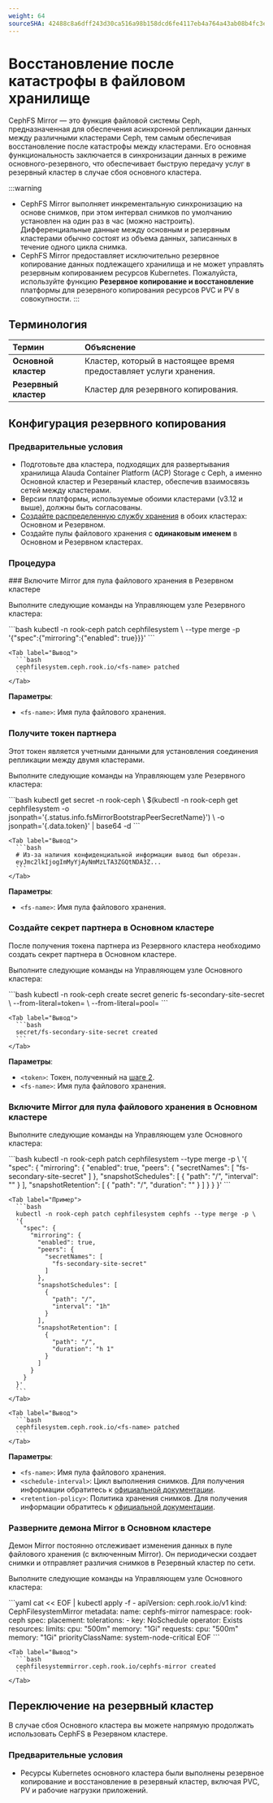 ```yaml
---
weight: 64
sourceSHA: 42488c8a6dff243d30ca516a98b158dcd6fe4117eb4a764a43ab08b4fc3ef69f
---
```


# Восстановление после катастрофы в файловом хранилище

CephFS Mirror — это функция файловой системы Ceph, предназначенная для обеспечения асинхронной репликации данных между различными кластерами Ceph, тем самым обеспечивая восстановление после катастрофы между кластерами. Его основная функциональность заключается в синхронизации данных в режиме основного-резервного, что обеспечивает быструю передачу услуг в резервный кластер в случае сбоя основного кластера.

:::warning

- CephFS Mirror выполняет инкрементальную синхронизацию на основе снимков, при этом интервал снимков по умолчанию установлен на один раз в час (можно настроить). Дифференциальные данные между основным и резервным кластерами обычно состоят из объема данных, записанных в течение одного цикла снимка.
- CephFS Mirror предоставляет исключительно резервное копирование данных подлежащего хранилища и не может управлять резервным копированием ресурсов Kubernetes. Пожалуйста, используйте функцию **Резервное копирование и восстановление** платформы для резервного копирования ресурсов PVC и PV в совокупности.
:::

## Терминология

| Термин                | Объяснение                                       |
| :-------------------- | :------------------------------------------------ |
| **Основной кластер**  | Кластер, который в настоящее время предоставляет услуги хранения. |
| **Резервный кластер** | Кластер для резервного копирования.              |

## Конфигурация резервного копирования

### Предварительные условия

- Подготовьте два кластера, подходящих для развертывания хранилища Alauda Container Platform (ACP) Storage с Ceph, а именно Основной кластер и Резервный кластер, обеспечив взаимосвязь сетей между кластерами.
- Версии платформы, используемые обоими кластерами (v3.12 и выше), должны быть согласованы.
- [Создайте распределенную службу хранения](../../installation/create_service_stand.mdx) в обоих кластерах: Основном и Резервном.
- Создайте пулы файлового хранения с **одинаковым именем** в Основном и Резервном кластерах.

### Процедура

<Steps>
  ### Включите Mirror для пула файлового хранения в Резервном кластере

  Выполните следующие команды на Управляющем узле Резервного кластера:

  <Tabs>
    <Tab label="Командная строка">
      ```bash
      kubectl -n rook-ceph patch cephfilesystem <fs-name> \
      --type merge -p '{"spec":{"mirroring":{"enabled": true}}}'
      ```
    </Tab>

    <Tab label="Вывод">
      ```bash
      cephfilesystem.ceph.rook.io/<fs-name> patched
      ```
    </Tab>
  </Tabs>

  **Параметры**:

  - `<fs-name>`: Имя пула файлового хранения.

  ### <a id="token" />Получите токен партнера

  Этот токен является учетными данными для установления соединения репликации между двумя кластерами.

  Выполните следующие команды на Управляющем узле Резервного кластера:

  <Tabs>
    <Tab label="Команда">
      ```bash
      kubectl get secret -n rook-ceph \
      $(kubectl -n rook-ceph get cephfilesystem <fs-name> -o jsonpath='{.status.info.fsMirrorBootstrapPeerSecretName}') \
      -o jsonpath='{.data.token}' | base64 -d
      ```
    </Tab>

    <Tab label="Вывод">
      ```bash
      # Из-за наличия конфиденциальной информации вывод был обрезан.
      eyJmc2lkIjogImMyYjAyNmMzLTA3ZGQtNDA3Z...
      ```
    </Tab>
  </Tabs>

  **Параметры**:

  - `<fs-name>`: Имя пула файлового хранения.

  ### Создайте секрет партнера в Основном кластере

  После получения токена партнера из Резервного кластера необходимо создать секрет партнера в Основном кластере.

  Выполните следующие команды на Управляющем узле Основного кластера:

  <Tabs>
    <Tab label="Команда">
      ```bash
      kubectl -n rook-ceph create secret generic fs-secondary-site-secret \
      --from-literal=token=<token> \
      --from-literal=pool=<fs-name>
      ```
    </Tab>

    <Tab label="Вывод">
      ```bash
      secret/fs-secondary-site-secret created
      ```
    </Tab>
  </Tabs>

  **Параметры**:

  - `<token>`: Токен, полученный на [шаге 2](#token).
  - `<fs-name>`: Имя пула файлового хранения.

  ### Включите Mirror для пула файлового хранения в Основном кластере

  Выполните следующие команды на Управляющем узле Основного кластера:

  <Tabs>
    <Tab label="Команда">
      ```bash
      kubectl -n rook-ceph patch cephfilesystem <fs-name> --type merge -p \
      '{
        "spec": {
          "mirroring": {
            "enabled": true, 
            "peers": {
              "secretNames": [
                "fs-secondary-site-secret"
              ]
            }, 
            "snapshotSchedules": [
              {
                "path": "/", 
                "interval": "<schedule-interval>"
              }
            ], 
            "snapshotRetention": [
              {
                "path": "/", 
                "duration": "<retention-policy>"
              }
            ]
          }
        }
      }'
      ```
    </Tab>

    <Tab label="Пример">
      ```bash
      kubectl -n rook-ceph patch cephfilesystem cephfs --type merge -p \
      '{
        "spec": {
          "mirroring": {
            "enabled": true, 
            "peers": {
              "secretNames": [
                "fs-secondary-site-secret"
              ]
            }, 
            "snapshotSchedules": [
              {
                "path": "/", 
                "interval": "1h"
              }
            ], 
            "snapshotRetention": [
              {
                "path": "/", 
                "duration": "h 1"
              }
            ]
          }
        }
      }'
      ```
    </Tab>

    <Tab label="Вывод">
      ```bash
      cephfilesystem.ceph.rook.io/<fs-name> patched
      ```
    </Tab>
  </Tabs>

  **Параметры**:

  - `<fs-name>`: Имя пула файлового хранения.
  - `<schedule-interval>`: Цикл выполнения снимков. Для получения информации обратитесь к [официальной документации](https://docs.ceph.com/en/latest/cephfs/snap-schedule/#add-and-remove-schedules).
  - `<retention-policy>`: Политика хранения снимков. Для получения информации обратитесь к [официальной документации](https://docs.ceph.com/en/latest/cephfs/snap-schedule/#add-and-remove-retention-policies).

  ### Разверните демона Mirror в Основном кластере

  Демон Mirror постоянно отслеживает изменения данных в пуле файлового хранения (с включенным Mirror). Он периодически создает снимки и отправляет различия снимков в Резервный кластер по сети.

  Выполните следующие команды на Управляющем узле Основного кластера:

  <Tabs>
    <Tab label="Команда">
      ```yaml
      cat << EOF | kubectl apply -f -
      apiVersion: ceph.rook.io/v1
      kind: CephFilesystemMirror
      metadata:
        name: cephfs-mirror
        namespace: rook-ceph
      spec:
        placement:
          tolerations:
          - key: NoSchedule
            operator: Exists
        resources:
          limits:
            cpu: "500m"
            memory: "1Gi"
          requests:
            cpu: "500m"
            memory: "1Gi"
        priorityClassName: system-node-critical
      EOF
      ```
    </Tab>

    <Tab label="Вывод">
      ```bash
      cephfilesystemmirror.ceph.rook.io/cephfs-mirror created
      ```
    </Tab>
  </Tabs>
</Steps>

## Переключение на резервный кластер

В случае сбоя Основного кластера вы можете напрямую продолжать использовать CephFS в Резервном кластере.

### Предварительные условия

- Ресурсы Kubernetes основного кластера были выполнены резервное копирование и восстановление в резервный кластер, включая PVC, PV и рабочие нагрузки приложений.
